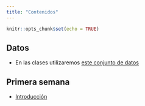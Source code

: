 ```yaml
---
title: "Contenidos"
---
```


```r
knitr::opts_chunk$set(echo = TRUE)
```

## Datos

* En las clases utilizaremos [este conjunto de datos](./data/)


## Primera semana

  * [Introducción](./docs/0Intro.html)
  
  